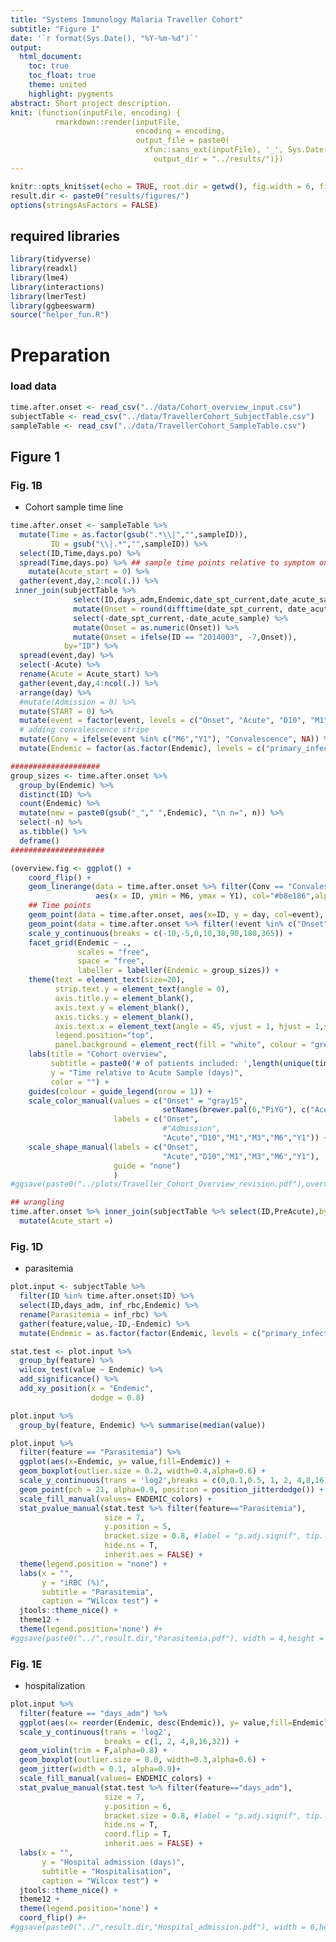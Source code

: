 ```yaml
---
title: "Systems Immunology Malaria Traveller Cohort"
subtitle: "Figure 1"
date: '`r format(Sys.Date(), "%Y-%m-%d")`'
output:
  html_document:
    toc: true
    toc_float: true
    theme: united
    highlight: pygments
abstract: Short project description.
knit: (function(inputFile, encoding) {
          rmarkdown::render(inputFile,
                            encoding = encoding, 
                            output_file = paste0(
                              xfun::sans_ext(inputFile), '_', Sys.Date(), '.html'),
                                output_dir = "../results/")})
---
```


```r
knitr::opts_knit$set(echo = TRUE, root.dir = getwd(), fig.width = 6, fig.height = 5, warning = FALSE, message = FALSE)
result.dir <- paste0("results/figures/")
options(stringsAsFactors = FALSE) 
```

## required libraries
```r
library(tidyverse)
library(readxl)
library(lme4)
library(interactions)
library(lmerTest)
library(ggbeeswarm)
source("helper_fun.R")
```

# Preparation

### load data 
```r
time.after.onset <- read_csv("../data/Cohort_overview_input.csv")
subjectTable <- read_csv("../data/TravellerCohort_SubjectTable.csv")
sampleTable <- read_csv("../data/TravellerCohort_SampleTable.csv")
```

## Figure 1
### Fig. 1B
* Cohort sample time line

```r
time.after.onset <- sampleTable %>% 
  mutate(Time = as.factor(gsub(".*\\|","",sampleID)),  
         ID = gsub("\\|.*","",sampleID)) %>% 
  select(ID,Time,days.po) %>% 
  spread(Time,days.po) %>% ## sample time points relative to symptom onset
    mutate(Acute_start = 0) %>% 
  gather(event,day,2:ncol(.)) %>% 
 inner_join(subjectTable %>% 
              select(ID,days_adm,Endemic,date_spt_current,date_acute_sample) %>%
              mutate(Onset = round(difftime(date_spt_current, date_acute_sample, units ="day"))) %>% ## time between symptom onset and acute sample
              select(-date_spt_current,-date_acute_sample) %>% 
              mutate(Onset = as.numeric(Onset)) %>% 
              mutate(Onset = ifelse(ID == "2014003", -7,Onset)),
            by="ID") %>% 
  spread(event,day) %>% 
  select(-Acute) %>% 
  rename(Acute = Acute_start) %>% 
  gather(event,day,4:ncol(.)) %>% 
  arrange(day) %>% 
  #mutate(Admission = 0) %>% 
  mutate(START = 0) %>% 
  mutate(event = factor(event, levels = c("Onset", "Acute", "D10", "M1", "M3", "M6", "Y1"))) %>% 
  # adding convalescence stripe
  mutate(Conv = ifelse(event %in% c("M6","Y1"), "Convalescence", NA)) %>% 
  mutate(Endemic = factor(as.factor(Endemic), levels = c("primary_infected", "previously_exposed")))
```


```r
####################
group_sizes <- time.after.onset %>% 
  group_by(Endemic) %>% 
  distinct(ID) %>%
  count(Endemic) %>% 
  mutate(new = paste0(gsub("_"," ",Endemic), "\n n=", n)) %>% 
  select(-n) %>% 
  as.tibble() %>%
  deframe()
#####################

(overview.fig <- ggplot() +
    coord_flip() +
    geom_linerange(data = time.after.onset %>% filter(Conv == "Convalescence") %>% distinct() %>% group_by(ID) %>% spread(event,day),
                   aes(x = ID, ymin = M6, ymax = Y1), col="#b8e186",alpha = .3, size=1.5) +
    ## Time points
    geom_point(data = time.after.onset, aes(x=ID, y = day, col=event), size = 3) +
    geom_point(data = time.after.onset %>% filter(!event %in% c("Onset", "Admission")), aes(x=ID, y = day),col="black", shape = 4, size = 2) +
    scale_y_continuous(breaks = c(-10,-5,0,10,30,90,180,365)) +
    facet_grid(Endemic ~ ., 
               scales = "free",
               space = "free",
               labeller = labeller(Endemic = group_sizes)) +
    theme(text = element_text(size=20),
          strip.text.y = element_text(angle = 0),
          axis.title.y = element_blank(),
          axis.text.y = element_blank(),
          axis.ticks.y = element_blank(),
          axis.text.x = element_text(angle = 45, vjust = 1, hjust = 1,size=9),
          legend.position="top",
          panel.background = element_rect(fill = "white", colour = "grey50")) +
    labs(title = "Cohort overview",
         subtitle = paste0('# of patients included: ',length(unique(time.after.onset$ID))),
         y = "Time relative to Acute Sample (days)",
         color = "") +
    guides(colour = guide_legend(nrow = 1)) +
    scale_color_manual(values = c("Onset" = "gray15", 
                                  setNames(brewer.pal(6,"PiYG"), c("Acute","D10","M1","M3","M6","Y1"))),
                       labels = c("Onset",
                                  #"Admission",
                                  "Acute","D10","M1","M3","M6","Y1")) +
    scale_shape_manual(labels = c("Onset",
                                  "Acute","D10","M1","M3","M6","Y1"),
                       guide = "none") 
                       )
#ggsave(paste0("../plots/Traveller_Cohort_Overview_revision.pdf"),overview.fig, width = 10, height = 8)

```

```r
## wrangling
time.after.onset %>% inner_join(subjectTable %>% select(ID,PreAcute),by="ID") %>% 
  mutate(Acute_start =)
```


### Fig. 1D
* parasitemia
```r
plot.input <- subjectTable %>% 
  filter(ID %in% time.after.onset$ID) %>% 
  select(ID,days_adm, inf_rbc,Endemic) %>% 
  rename(Parasitemia = inf_rbc) %>% 
  gather(feature,value,-ID,-Endemic) %>% 
  mutate(Endemic = as.factor(factor(Endemic, levels = c("primary_infected", "previously_exposed"))))

stat.test <- plot.input %>% 
  group_by(feature) %>% 
  wilcox_test(value ~ Endemic) %>%
  add_significance() %>%
  add_xy_position(x = "Endemic", 
                  dodge = 0.8) 

plot.input %>% 
  group_by(feature, Endemic) %>% summarise(median(value))

plot.input %>%
  filter(feature == "Parasitemia") %>% 
  ggplot(aes(x=Endemic, y= value,fill=Endemic)) +
  geom_boxplot(outlier.size = 0.2, width=0.4,alpha=0.6) +
  scale_y_continuous(trans = 'log2',breaks = c(0,0.1,0.5, 1, 2, 4,8,16)) +
  geom_point(pch = 21, alpha=0.9, position = position_jitterdodge()) +
  scale_fill_manual(values= ENDEMIC_colors) +
  stat_pvalue_manual(stat.test %>% filter(feature=="Parasitemia"),
                     size = 7,
                     y.position = 5,
                     bracket.size = 0.8, #label = "p.adj.signif", tip.length = 0.01,
                     hide.ns = T,
                     inherit.aes = FALSE) +
  theme(legend.position = "none") +
  labs(x = "",
       y = "iRBC (%)",
       subtitle = "Parasitemia",
       caption = "Wilcox test") +
  jtools::theme_nice() +
  theme12 +
  theme(legend.position='none') #+
#ggsave(paste0("../",result.dir,"Parasitemia.pdf"), width = 4,height = 4)
```

### Fig. 1E
* hospitalization

```r
plot.input %>%
  filter(feature == "days_adm") %>% 
  ggplot(aes(x= reorder(Endemic, desc(Endemic)), y= value,fill=Endemic))+
  scale_y_continuous(trans = 'log2',
                     breaks = c(1, 2, 4,8,16,32)) +
  geom_violin(trim = F,alpha=0.8) +
  geom_boxplot(outlier.size = 0.0, width=0.3,alpha=0.6) +
  geom_jitter(width = 0.1, alpha=0.9)+
  scale_fill_manual(values= ENDEMIC_colors) +
  stat_pvalue_manual(stat.test %>% filter(feature=="days_adm"),
                     size = 7,
                     y.position = 6,
                     bracket.size = 0.8, #label = "p.adj.signif", tip.length = 0.01,
                     hide.ns = T,
                     coord.flip = T,
                     inherit.aes = FALSE) +
  labs(x = "",
       y = "Hospital admission (days)", 
       subtitle = "Hospitalisation",
       caption = "Wilcox test") +
  jtools::theme_nice() +
  theme12 + 
  theme(legend.position='none') +
  coord_flip() #+
#ggsave(paste0("../",result.dir,"Hospital_admission.pdf"), width = 6,height = 3)
```


